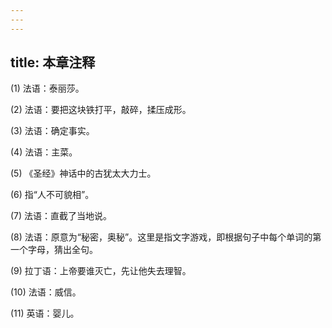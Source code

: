 ```yaml
---
---
---
```

title: 本章注释
---




(1) 法语：泰丽莎。

(2) 法语：要把这块铁打平，敲碎，揉压成形。

(3) 法语：确定事实。

(4) 法语：主菜。

(5) 《圣经》神话中的古犹太大力士。

(6) 指“人不可貌相”。

(7) 法语：直截了当地说。

(8) 法语：原意为“秘密，奥秘”。这里是指文字游戏，即根据句子中每个单词的第一个字母，猜出全句。

(9) 拉丁语：上帝要谁灭亡，先让他失去理智。

(10) 法语：威信。

(11) 英语：婴儿。